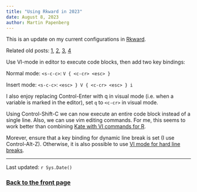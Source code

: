 ```yaml
---
title: "Using Rkward in 2023"
date: August 8, 2023
author: Martin Papenberg
---
```


This is an update on my current configurations in [Rkward](https://rkward.kde.org/).

Related old posts: [1](https://m-py.github.io/stuff/35_rsyntax.html), [2](https://m-py.github.io/stuff/34_ctags-2.html), [3](https://m-py.github.io/stuff/36-kate_ds.html), [4](https://m-py.github.io/stuff/07_SettingUpKate.html)

Use VI-mode in editor to execute code blocks, then add two key bindings:

Normal mode: `<s-c-c>`: `V { <c-cr> <esc> }`

Insert mode: `<s-c-c>`: `<esc> } V { <c-cr> <esc> } i`

I also enjoy replacing Control-Enter with q in visual mode (i.e. when a variable is marked in the editor), set `q` to `<c-cr>` in visual mode.

Using Control-Shift-C we can now execute an entire code block instead of a single line. Also, we can use vim editing commands. For me, this seems to work better than combining [Kate with VI commands for R](https://m-py.github.io/stuff/36-kate_ds.html).

Morever, ensure that a key binding for dynamic line break is set (I use Control-Alt-Z). Otherwise, it is also possible to use [VI mode for hard line breaks](https://m-py.github.io/stuff/36-kate_ds.html).

---

Last updated: `r Sys.Date()`

### <a href="index.html">Back to the front page</a>

&nbsp;
